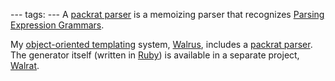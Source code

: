 ---
tags:
---
A [[packrat parser]] is a memoizing parser that recognizes [[Parsing Expression Grammars]].

My [[object-oriented templating]] system, [[Walrus]], includes a [[packrat parser]]. The generator itself (written in [[Ruby]]) is available in a separate project, [[Walrat]].
